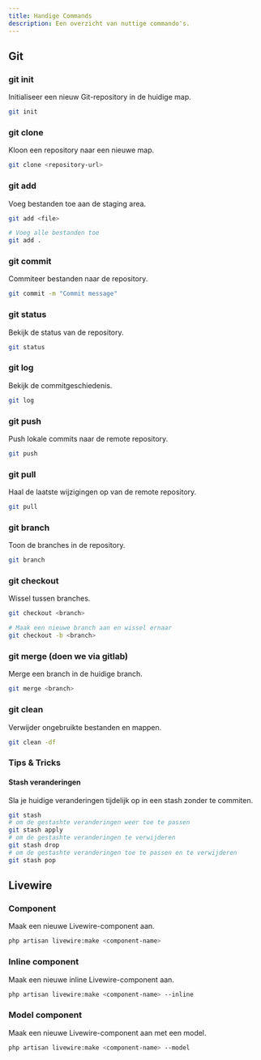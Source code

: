 ```yaml
---
title: Handige Commands
description: Een overzicht van nuttige commando's.
---
```



## Git

### git init
Initialiseer een nieuw Git-repository in de huidige map.
```bash
git init
```

### git clone
Kloon een repository naar een nieuwe map.
```bash
git clone <repository-url>
```

### git add
Voeg bestanden toe aan de staging area.
```bash
git add <file>
```
```bash
# Voeg alle bestanden toe
git add .
```

### git commit
Commiteer bestanden naar de repository.
```bash
git commit -m "Commit message"
```

### git status
Bekijk de status van de repository.
```bash
git status
```

### git log
Bekijk de commitgeschiedenis.
```bash
git log
```

### git push
Push lokale commits naar de remote repository.
```bash
git push
```

### git pull
Haal de laatste wijzigingen op van de remote repository.
```bash
git pull
```

### git branch
Toon de branches in de repository.
```bash
git branch
```

### git checkout
Wissel tussen branches.
```bash
git checkout <branch>
```

```bash
# Maak een nieuwe branch aan en wissel ernaar
git checkout -b <branch>
```

### git merge (doen we via gitlab)
Merge een branch in de huidige branch.
```bash
git merge <branch>
```

### git clean
Verwijder ongebruikte bestanden en mappen.
```bash
git clean -df
```


### Tips & Tricks

#### Stash veranderingen
Sla je huidige veranderingen tijdelijk op in een stash zonder te commiten.
```bash
git stash
# om de gestashte veranderingen weer toe te passen
git stash apply
# om de gestashte veranderingen te verwijderen
git stash drop
# om de gestashte veranderingen toe te passen en te verwijderen
git stash pop
```


## Livewire

### Component
Maak een nieuwe Livewire-component aan.
```bash
php artisan livewire:make <component-name>
```

### Inline component
Maak een nieuwe inline Livewire-component aan.
```bash
php artisan livewire:make <component-name> --inline
```

### Model component
Maak een nieuwe Livewire-component aan met een model.
```bash
php artisan livewire:make <component-name> --model
```